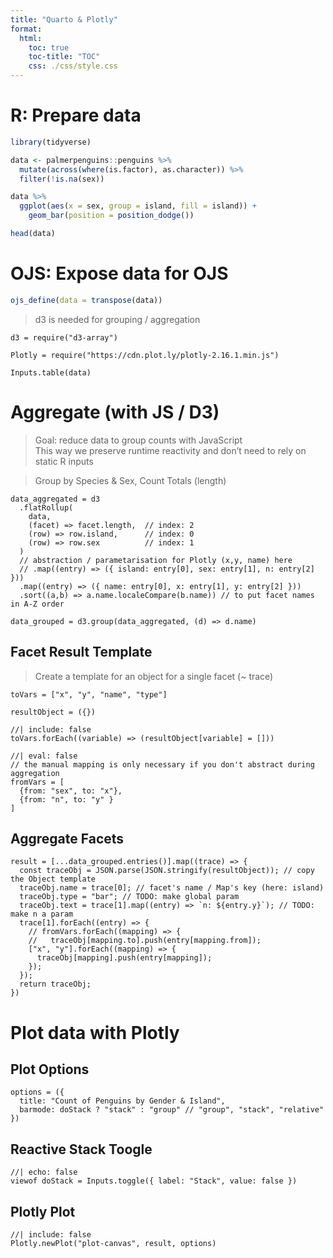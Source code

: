 ```yaml
---
title: "Quarto & Plotly"
format:
  html:
    toc: true
    toc-title: "TOC"
    css: ./css/style.css
---
```


# R: Prepare data

```r
library(tidyverse)
```

```r
data <- palmerpenguins::penguins %>% 
  mutate(across(where(is.factor), as.character)) %>% 
  filter(!is.na(sex))
```

```r
data %>% 
  ggplot(aes(x = sex, group = island, fill = island)) +
    geom_bar(position = position_dodge())
```


```r
head(data)
```

# OJS: Expose data for OJS

```r
ojs_define(data = transpose(data))
```

> d3 is needed for grouping / aggregation

```ojs
d3 = require("d3-array")
```

```ojs
Plotly = require("https://cdn.plot.ly/plotly-2.16.1.min.js")
```

```ojs
Inputs.table(data)
```

# Aggregate (with JS / D3)

> Goal: reduce data to group counts with JavaScript  
This way we preserve runtime reactivity and don't need to rely on static R inputs 

> Group by Species & Sex, Count Totals (length) 

```ojs
data_aggregated = d3
  .flatRollup(
    data,
    (facet) => facet.length,  // index: 2  
    (row) => row.island,      // index: 0
    (row) => row.sex          // index: 1
  )
  // abstraction / parametarisation for Plotly (x,y, name) here
  // .map((entry) => ({ island: entry[0], sex: entry[1], n: entry[2] }))
  .map((entry) => ({ name: entry[0], x: entry[1], y: entry[2] }))
  .sort((a,b) => a.name.localeCompare(b.name)) // to put facet names in A-Z order
```

```ojs
data_grouped = d3.group(data_aggregated, (d) => d.name)
```

## Facet Result Template

> Create a template for an object for a single facet (~ trace)

```ojs
toVars = ["x", "y", "name", "type"]
```


```ojs
resultObject = ({})
```

```ojs
//| include: false
toVars.forEach((variable) => (resultObject[variable] = []))
```

```ojs
//| eval: false
// the manual mapping is only necessary if you don't abstract during aggregation
fromVars = [
  {from: "sex", to: "x"},
  {from: "n", to: "y" }
]
```

## Aggregate Facets

```ojs
result = [...data_grouped.entries()].map((trace) => {
  const traceObj = JSON.parse(JSON.stringify(resultObject)); // copy the Object template
  traceObj.name = trace[0]; // facet's name / Map's key (here: island)
  traceObj.type = "bar"; // TODO: make global param
  traceObj.text = trace[1].map((entry) => `n: ${entry.y}`); // TODO: make n a param
  trace[1].forEach((entry) => {
    // fromVars.forEach((mapping) => {
    //   traceObj[mapping.to].push(entry[mapping.from]);
    ["x", "y"].forEach((mapping) => {
      traceObj[mapping].push(entry[mapping]);
    });
  });
  return traceObj;
})
```

# Plot data with Plotly

## Plot Options

```ojs
options = ({
  title: "Count of Penguins by Gender & Island",
  barmode: doStack ? "stack" : "group" // "group", "stack", "relative"
})
```

## Reactive Stack Toogle

```ojs
//| echo: false
viewof doStack = Inputs.toggle({ label: "Stack", value: false })
```


## Plotly Plot

```ojs
//| include: false
Plotly.newPlot("plot-canvas", result, options)
```

::: {#plot-canvas}
:::
